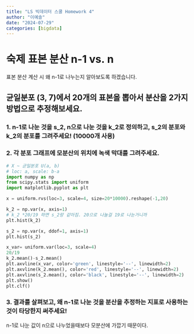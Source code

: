 ```yaml
---
title: "LS 빅데이터 스쿨 Homework 4"
author: "이예솔"
date: "2024-07-29"
categories: [bigdata]
---
```


# 숙제 표본 분산 n-1 vs. n
표본 분산 계산 시 왜 n-1로 나누는지 알아보도록 하겠습니다.

## 균일분포 (3, 7)에서 20개의 표본을 뽑아서 분산을 2가지 방법으로 추정해보세요.
### 1. n-1로 나눈 것을 s_2, n으로 나눈 것을 k_2로 정의하고, s_2의 분포와 k_2의 분포를 그려주세요! (10000개 사용)
### 2. 각 분포 그래프에 모분산의 위치에 녹색 막대를 그려주세요.
```python
# X ~ 균일분포 U(a, b)
# loc: a, scale: b-a
import numpy as np
from scipy.stats import uniform
import matplotlib.pyplot as plt

x = uniform.rvs(loc=3, scale=4, size=20*10000).reshape(-1,20)

k_2 = np.var(x, axis=1)
# k_2 *20/19 하면 s_2랑 같아짐. 20으로 나눌걸 19로 나눈거니까
plt.hist(k_2)

s_2 = np.var(x, ddof=1, axis=1)
plt.hist(s_2)

x_var= uniform.var(loc=3, scale=4)
20/19
k_2.mean()-s_2.mean()
plt.axvline(x_var, color='green', linestyle='--', linewidth=2)
plt.axvline(k_2.mean(), color='red', linestyle='--', linewidth=2)
plt.axvline(s_2.mean(), color='black', linestyle='--', linewidth=2)
plt.show()
plt.clf()
```

### 3. 결과를 살펴보고, 왜 n-1로 나눈 것을 분산을 추정하는 지표로 사용하는 것이 타당한지 써주세요!
n-1로 나눈 값이 n으로 나누었을때보다 모분산에 가깝기 때문이다.